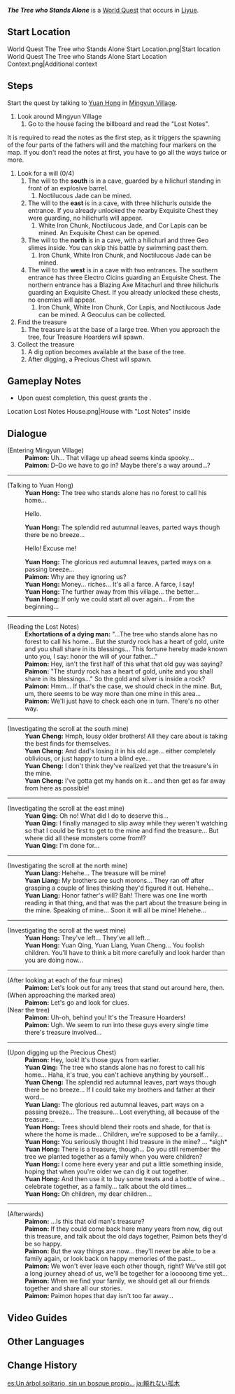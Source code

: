 {{Quest Infobox
|id            = 21007
|image         = World Quest The Tree who Stands Alone.png
|type          = World
|region        = Liyue
|area          = Qiongji Estuary
|subarea       = Mingyun Village
|startLocation = [[Mingyun Village]], [[Liyue]]
|rewards       = Adventure EXP*400;Primogem*50;Liyue Shrine of Depths Key*1
|rep           = Liyue
|repAmt        = 20
|repOrder      = 181
|characters    = Traveler; Paimon; Yuan Hong; Yuan Cheng; Yuan Qing; Yuan Liang
}}
'''''The Tree who Stands Alone''''' is a [[World Quest]] that occurs in [[Liyue]].

==Start Location==
<gallery>
World Quest The Tree who Stands Alone Start Location.png|Start location
World Quest The Tree who Stands Alone Start Location Context.png|Additional context
</gallery>

==Steps==
Start the quest by talking to [[Yuan Hong]] in [[Mingyun Village]].
#Look around Mingyun Village
##Go to the house facing the billboard and read the "Lost Notes".

It is required to read the notes as the first step, as it triggers the spawning of the four parts of the fathers will and the matching four markers on the map. If you don't read the notes at first, you have to go all the ways twice or more.
#Look for a will (0/4)
##The will to the '''south''' is in a cave, guarded by a hilichurl standing in front of an explosive barrel.
###Noctilucous Jade can be mined.
##The will to the '''east''' is in a cave, with three hilichurls outside the entrance. If you already unlocked the nearby Exquisite Chest they were guarding, no hilichurls will appear.
###White Iron Chunk, Noctilucous Jade, and Cor Lapis can be mined. An Exquisite Chest can be opened.
##The will to the '''north''' is in a cave, with a hilichurl and three Geo slimes inside. You can skip this battle by swimming past them.
###Iron Chunk, White Iron Chunk, and Noctilucous Jade can be mined.
##The will to the '''west''' is in a cave with two entrances. The southern entrance has three Electro Cicins guarding an Exquisite Chest. The northern entrance has a Blazing Axe Mitachurl and three hilichurls guarding an Exquisite Chest. If you already unlocked these chests, no enemies will appear.
###Iron Chunk, White Iron Chunk, Cor Lapis, and Noctilucous Jade can be mined. A Geoculus can be collected.
#Find the treasure
##The treasure is at the base of a large tree. When you approach the tree, four Treasure Hoarders will spawn.
#Collect the treasure
##A dig option becomes available at the base of the tree.
##After digging, a Precious Chest will spawn.

==Gameplay Notes==
* Upon quest completion, this quest grants the {{Achievement|Trees Should Blend Their Roots and Shade, for That Is Where the Home Is Made}}.
<gallery>
Location Lost Notes House.png|House with "Lost Notes" inside
</gallery>

==Dialogue==
{{Quest Description|In Mingyun Village you discover a very strangely written will...}}
{{Dialogue Start}}
;(Entering Mingyun Village)
:'''Paimon:''' Uh... That village up ahead seems kinda spooky...
:'''Paimon:''' D–Do we have to go in? Maybe there's a way around...?
----
;(Talking to Yuan Hong)
:'''Yuan Hong:''' The tree who stands alone has no forest to call his home...
:{{DIcon}} Hello.
:'''Yuan Hong:''' The splendid red autumnal leaves, parted ways though there be no breeze...
:{{DIcon}} Hello! Excuse me!
:'''Yuan Hong:''' The glorious red autumnal leaves, parted ways on a passing breeze...
:'''Paimon:''' Why are they ignoring us?
:'''Yuan Hong:''' Money... riches... It's all a farce. A farce, I say!
:'''Yuan Hong:''' The further away from this village... the better...
:'''Yuan Hong:''' If only we could start all over again... From the beginning...
----
;(Reading the Lost Notes)
:'''Exhortations of a dying man:''' "...The tree who stands alone has no forest to call his home... But the sturdy rock has a heart of gold, unite and you shall share in its blessings... This fortune hereby made known unto you, I say: honor the will of your father..."
:'''Paimon:''' Hey, isn't the first half of this what that old guy was saying?
:'''Paimon:''' "The sturdy rock has a heart of gold, unite and you shall share in its blessings..." So the gold and silver is inside a rock?
:'''Paimon:''' Hmm... If that's the case, we should check in the mine. But, um, there seems to be way more than one mine in this area...
:'''Paimon:''' We'll just have to check each one in turn. There's no other way.
----
;(Investigating the scroll at the south mine)
:'''Yuan Cheng:''' Hmph, lousy older brothers! All they care about is taking the best finds for themselves.
:'''Yuan Cheng:''' And dad's losing it in his old age... either completely oblivious, or just happy to turn a blind eye...
:'''Yuan Cheng:''' I don't think they've realized yet that the treasure's in the mine.
:'''Yuan Cheng:''' I've gotta get my hands on it... and then get as far away from here as possible!
----
;(Investigating the scroll at the east mine)
:'''Yuan Qing:''' Oh no! What did I do to deserve this...
:'''Yuan Qing:''' I finally managed to slip away while they weren't watching so that I could be first to get to the mine and find the treasure... But where did all these monsters come from!?
:'''Yuan Qing:''' I'm done for...
----
;(Investigating the scroll at the north mine)
:'''Yuan Liang:''' Hehehe... The treasure will be mine!
:'''Yuan Liang:''' My brothers are such morons... They ran off after grasping a couple of lines thinking they'd figured it out. Hehehe...
:'''Yuan Liang:''' Honor father's will? Bah! There was one line worth reading in that thing, and that was the part about the treasure being in the mine. Speaking of mine... Soon it will all be mine! Hehehe...
----
;(Investigating the scroll at the west mine)
:'''Yuan Hong:''' They've left... They've all left...
:'''Yuan Hong:''' Yuan Qing, Yuan Liang, Yuan Cheng... You foolish children. You'll have to think a bit more carefully and look harder than you are doing now...
----
;(After looking at each of the four mines)
:'''Paimon:''' Let's look out for any trees that stand out around here, then.
;(When approaching the marked area)
:'''Paimon:''' Let's go and look for clues.
;(Near the tree)
:'''Paimon:''' Uh-oh, behind you! It's the Treasure Hoarders!
:'''Paimon:''' Ugh. We seem to run into these guys every single time there's treasure involved...
----
;(Upon digging up the Precious Chest)
:'''Paimon:''' Hey, look! It's those guys from earlier.
:'''Yuan Qing:''' The tree who stands alone has no forest to call his home... Haha, it's true, you can't achieve anything by yourself...
:'''Yuan Cheng:''' The splendid red autumnal leaves, part ways though there be no breeze... If I could take my brothers and father at their word...
:'''Yuan Liang:''' The glorious red autumnal leaves, part ways on a passing breeze... The treasure... Lost everything, all because of the treasure...
:'''Yuan Hong:''' Trees should blend their roots and shade, for that is where the home is made... Children, we're supposed to be a family...
:'''Yuan Hong:''' You seriously thought I hid treasure in the mine? ...&nbsp;*sigh*
:'''Yuan Hong:''' There is a treasure, though... Do you still remember the tree we planted together as a family when you were children?
:'''Yuan Hong:''' I come here every year and put a little something inside, hoping that when you're older we can dig it out together.
:'''Yuan Hong:''' And then use it to buy some treats and a bottle of wine... celebrate together, as a family... talk about the old times...
:'''Yuan Hong:''' Oh children, my dear children...
----
;(Afterwards)
:'''Paimon:''' ...Is this that old man's treasure?
:'''Paimon:''' If they could come back here many years from now, dig out this treasure, and talk about the old days together, Paimon bets they'd be so happy.
:'''Paimon:''' But the way things are now... they'll never be able to be a family again, or look back on happy memories of the past...
:'''Paimon:''' We won't ever leave each other though, right? We've still got a long journey ahead of us, we'll be together for a looooong time yet...
:'''Paimon:''' When we find your family, we should get all our friends together and share all our stories.
:'''Paimon:''' Paimon hopes that day isn't too far away...
{{Dialogue End}}

==Video Guides==
{{EVT
|video1   = https://youtu.be/5kYO3XePOvQ
|caption1 = Quest Guide

|video2   = https://youtu.be/7fiP8y2tCzk
|caption2 = The Tree who Stands Alone Guide
}}

==Other Languages==
{{Other Languages
|en        = The Tree who Stands Alone
|zhs       = 孤木孑立，无林可依
|zhs_rm    = Gū Mù Jié Lì, Wú Lín Kě Yī
|zht       = 孤木孑立，無林可依
|zht_rm    = Gū Mù Jié Lì, Wú Lín Kě Yī
|zh_tl     = The Tree who Stands Alone Has No Forest to Depend On
|ja        = 頼れない孤木
|ja_rm     = Tayorenai Koboku{{Assumed}}
|ja_tl     = Abandoned Lone Tree
|ko        = 홀로 서 있는 나무는 의지할 숲이 없고
|ko_rm     = Hollo Seo Inneun Namuneun Uijihal Sup-i Eopkko
|ko_tl     = The Tree which Stands Alone Has No Forest to Depend
|es        = Un árbol solitario, sin un bosque propio...
|es_tl     = A Solitary Tree, Without a Forest of Its Own...
|fr        = L'arbre sans la forêt
|fr_tl     = The Tree Without the Forest
|ru        = Одинокое дерево
|ru_tl     = Lone Tree
|th        = ต้นไม้อันโดดเดี่ยว ไร้ซึ่งป่าให้พักพิง...
|th_rm     = Tonmai An Dotdiao Rai Sueng Pa Hai Phakphing...
|th_tl     = 
|vi        = Cây mọc một mình, chẳng thể thành rừng
|vi_tl     = The Solitary Tree Who Cannot be Part of a Forest
|de        = Der einsame Baum hat keinen Wald
|de_tl     = The Solitary Tree Doesn't Have A Forest
|id        = Pohon yang Berdiri Sendiri
|id_tl     = Tree who Stands Alone
|pt        = Árvore Solitária
|pt_tl     = Solitary Tree
|tr        = Tek ve Hür Yaşayan Ağaç
|tr_tl     = 
|it        = L'albero solitario
|it_tl     = 
}}

==Change History==
{{Change History|1.0}}

[[es:Un árbol solitario, sin un bosque propio...]]
[[ja:頼れない孤木]]